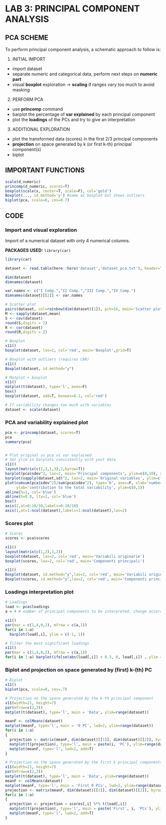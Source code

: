 
\newpage
# LAB 3: PRINCIPAL COMPONENT ANALYSIS

## PCA SCHEME

To perform principal component analysis, a schematic approach to follow is:

1.  INITIAL IMPORT

-   import dataset
-   separate numeric and categorical data, perform next steps on **numeric part**
-   visual **boxplot** exploration -\> **scaling** if ranges vary too much to avoid masking

2.  PERFORM PCA

-   use **princomp** command
-   barplot the percentage of **var explained** by each principal component
-   plot the **loadings** of the PCs and try to give an interpretation

3.  ADDITIONAL EXPLORATION

-   plot the transformed data (scores) in the first 2/3 principal components
-   **projection** on space generated by k (or first k-th) principal component(s)
-   biplot

## IMPORTANT FUNCTIONS

```r
scale(d_numeric)
princomp(d_numeric, scores=T)
boxplot(scale(x, center=T, scale=F), col='gold')
Boxplot(..., id.method='y') #same as boxplot but shows outliers
biplot(pca, scale=0, cex=0.7)
```

\newpage

## CODE

### Import and visual exploration

Import of a numerical dataset with only 4 numerical columns.

**PACKAGES USED:** `library(car)`

```r
library(car)
```

```r
dataset <- read.table(here::here('dataset','dataset_pca.txt'), header=T) 

dim(dataset)
dimnames(dataset)

var.names <- c("I Comp.","II Comp.","III Comp.","IV Comp.")
dimnames(dataset)[[2]] <- var.names

# Scatter plot
pairs(dataset, col=rainbow(dim(dataset)[1]), pch=16, main='Scatter plot')
M <- sapply(dataset,mean)
S <- cov(dataset)
round(S,digits = 2)
R <- cor(dataset)
round(R,digits = 2)

# Boxplot
x11()
boxplot(dataset, las=1, col='red', main='Boxplot',grid=T)

# Boxplot with outliers (requires CAR)
x11()
Boxplot(dataset, id.method="y")

# Matplot + boxplot
x11()
matplot(t(dataset), type='l', axes=F)
box()
boxplot(dataset, add=T, boxwex=0.1, col='red')
```

```r
# If variability changes too much with variables
dataset <- scale(dataset)

```

\newpage

### PCA and variability explained plot

```r

pca <- princomp(dataset, scores=T)
pca 
summary(pca)


# Plot original vs pca vs var explained
# Set ylim in barplots consistently with yout data
x11()
layout(matrix(c(2,3,1,3),2,byrow=T))
barplot(pca$sdev^2, las=2, main='Principal components', ylim=c(0,10), ylab='Variances')
barplot(sapply(dataset,sd)^2, las=2, main='Original variables', ylim=c(0,5), ylab='Variances')
plot(cumsum(pca$sdev^2)/sum(pca$sdev^2), type='b', axes=F, xlab='number of components', 
     ylab='contribution to the total variability', ylim=c(0,1))
abline(h=1, col='blue')
abline(h=0.8, lty=2, col='blue')
box()
axis(2,at=0:10/10,labels=0:10/10)
axis(1,at=1:ncol(dataset),labels=1:ncol(dataset),las=2)

```

\newpage

### Scores plot

```r
# Scores
scores <- pca$scores

x11()
layout(matrix(c(1,2),1,2))
boxplot(dataset, las=2, col='red', main='Variabili originarie')
boxplot(scores, las=2, col='red', main='Componenti principali')
```

```r

x11()
Boxplot(dataset, id.method="y",las=2, col='red', main='Variabili originarie')
Boxplot(scores, id.method="y",las=2, col='red', main='Componenti principali')
```

\newpage

### Loadings interpretation plot

```r
# Loadings
load <- pca$loadings
a = 4 # number of principal components to be interpreted, change accordingly

x11()
par(mar = c(1,4,0,2), mfrow = c(a,1))
for(i in 1:a)
  barplot(load[,i], ylim = c(-1, 1))

# filter the most significant loadings
x11()
par(mar = c(1,4,0,2), mfrow = c(a,1))
for(i in 1:a) barplot(ifelse(abs(load[,i]) < 0.3, 0, load[,i]) , ylim = c(-1, 1));abline(h=0)
```

\newpage

### Biplot and projection on space generated by (first) k-(th) PC

```r
# Biplot
x11()
biplot(pca, scale=0, cex=.7)

# Projection on the space generated by the k-th principal component
x11(width=21, height=7)
par(mfrow=c(2,3))
matplot(t(dataset), type='l', main = 'Data', ylim=range(dataset))

meanF <- colMeans(dataset)
matplot(meanF, type='l', main = '0 PC', lwd=2, ylim=range(dataset))
for(i in 1:a)
{
  projection <- matrix(meanF, dim(dataset)[[1]], dim(dataset)[[2]], byrow=T) + scores[,i] %*% t(load[,i])
  matplot(t(projection), type='l', main = paste(i, 'PC'), ylim=range(dataset))
  matplot(meanF, type='l', lwd=2, add=T)
}
```

```r
# Projection on the space generated by the first k principal components
x11(width=21, height=7)
par(mfrow=c(2,3))
matplot(t(dataset), type='l', main = 'Data', ylim=range(dataset))
meanF <- colMeans(dataset)
matplot(meanF, type='l', main = 'First 0 PCs', lwd=2, ylim=range(dataset))
projection <- matrix(meanF, dim(dataset)[[1]], dim(dataset)[[2]], byrow=T)
for(i in 1:a)
{
  projection <- projection + scores[,i] %*% t(load[,i])
  matplot(t(projection), type='l', main = paste('First', i, 'PCs'), ylim=range(dataset))
  matplot(meanF, type='l', lwd=2, add=T)
}

```
